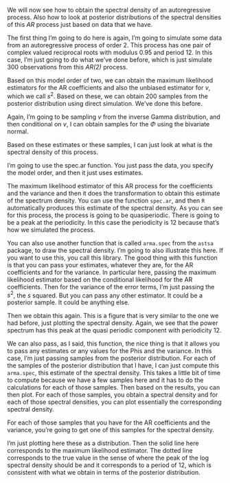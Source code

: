 We will now see how to obtain the spectral density of an autoregressive process. 
Also how to look at posterior distributions of the spectral densities of this *AR* process just based on data that we have.

The first thing I'm going to do here is again, I'm going to simulate some data from an autoregressive process of order 2.
This process has one pair of complex valued reciprocal roots with modulus 0.95 and period 12.
In this case, I'm just going to do what we've done before, which is just simulate 300 observations from this *AR(2)* process.

Based on this model order of two, we can obtain the maximum likelihood estimators for the AR coefficients and also the unbiased estimator for $v$, which we call $s^2$.
Based on these, we can obtain 200 samples from the posterior distribution using direct simulation.
We've done this before. 

Again, I'm going to be sampling $v$ from the inverse Gamma distribution, and then conditional on $v$, I can obtain samples for the $\Phi$ using the bivariate normal. 

Based on these estimates or these samples, I can just look at what is the spectral density of this process. 

I'm going to use the spec.ar function. 
You just pass the data, you specify the model order, and then it just uses estimates. 

The maximum likelihood estimator of this AR process for the coefficients and the variance and then it does the transformation to obtain this estimate of the spectrum density. 
You can use the function `spec.ar`, and then `R` automatically produces this estimate of the spectral density. 
As you can see for this process, the process is going to be quasiperiodic. 
There is going to be a peak at the periodicity. 
In this case the periodicity is 12 because that's how we simulated the process. 

You can also use another function that is called `arma.spec` from the `astsa` package, to draw the spectral density. 
I'm going to also illustrate this here. 
If you want to use this, you call this library. 
The good thing with this function is that you can pass your estimates, whatever they are, for the AR coefficients and for the variance. 
In particular here, passing the maximum likelihood estimator based on the conditional likelihood for the AR coefficients. 
Then for the variance of the error terms, I'm just passing the $s^2$, the $s$ squared. 
But you can pass any other estimator. 
It could be a posterior sample. 
It could be anything else. 

Then we obtain this again. 
This is a figure that is very similar to the one we had before, just plotting the spectral density. 
Again, we see that the power spectrum has this peak at the quasi periodic component with periodicity 12. 

We can also pass, as I said, this function, the nice thing is that it allows you to pass any estimates or any values for the Phis and the variance. 
In this case, I'm just passing samples from the posterior distribution. 
For each of the samples of the posterior distribution that I have, I can just compute this `arma.spec`, this estimate of the spectral density. 
This takes a little bit of time to compute because we have a few samples here and it has to do the calculations for each of those samples. 
Then based on the results, you can then plot. 
For each of those samples, you obtain a spectral density and for each of those
spectral densities, you can plot essentially the corresponding spectral density. 

For each of those samples that you have for the AR coefficients and the variance, you're going to get one of this samples for the spectral density. 

I'm just plotting here these as a distribution. 
Then the solid line here corresponds to the maximum likelihood estimator. 
The dotted line corresponds to the true value in the sense of where the peak of the log spectral density should be and it corresponds to a period of 12, which is consistent with what we obtain in terms of the posterior distribution.
